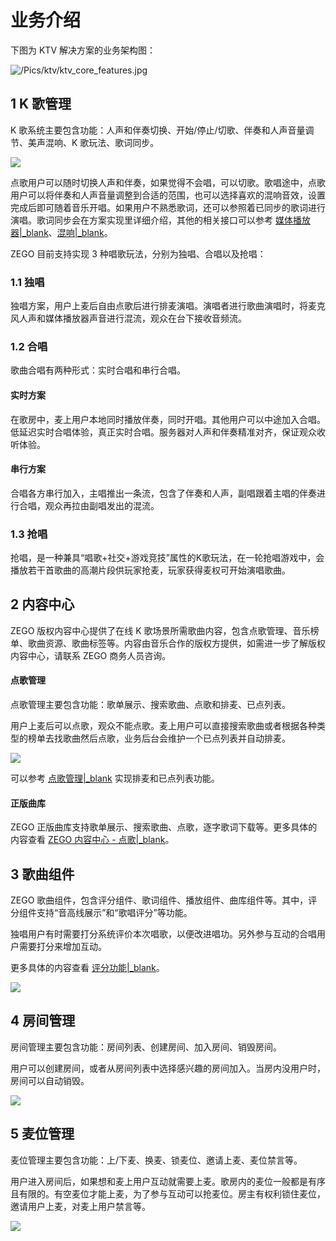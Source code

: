 # 业务介绍

下图为 KTV 解决方案的业务架构图：

![/Pics/ktv/ktv_core_features.jpg](http://doc.oa.zego.im/Pics/ktv/ktv_core_features.jpg)

## 1 K 歌管理

K 歌系统主要包含功能：人声和伴奏切换、开始/停止/切歌、伴奏和人声音量调节、美声混响、K 歌玩法、歌词同步。

<Frame width="512" height="auto" caption=""><img src="https://storage.zego.im/sdk-doc/Pics/ktv/Sing.png" /></Frame>

点歌用户可以随时切换人声和伴奏，如果觉得不会唱，可以切歌。歌唱途中，点歌用户可以将伴奏和人声音量调整到合适的范围，也可以选择喜欢的混响音效，设置完成后即可随着音乐开唱。如果用户不熟悉歌词，还可以参照着已同步的歌词进行演唱。歌词同步会在方案实现里详细介绍，其他的相关接口可以参考 [媒体播放器\|_blank](!ExpressVideoSDK-Other_Functions/MediaPlayer)、[混响\|_blank](!ExpressVideoSDK-AudioAdvanced/AudioEffects)。

ZEGO 目前支持实现 3 种唱歌玩法，分别为独唱、合唱以及抢唱：

### 1.1 独唱

独唱方案，用户上麦后自由点歌后进行排麦演唱。演唱者进行歌曲演唱时，将麦克风人声和媒体播放器声音进行混流，观众在台下接收音频流。

### 1.2 合唱

歌曲合唱有两种形式：实时合唱和串行合唱。

#### 实时方案

在歌房中，麦上用户本地同时播放伴奏，同时开唱。其他用户可以中途加入合唱。低延迟实时合唱体验，真正实时合唱。服务器对人声和伴奏精准对齐，保证观众收听体验。

#### 串行方案

合唱各方串行加入，主唱推出一条流，包含了伴奏和人声，副唱跟着主唱的伴奏进行合唱，观众再拉由副唱发出的混流。

### 1.3 抢唱

抢唱，是一种兼具“唱歌+社交+游戏竞技”属性的K歌玩法，在一轮抢唱游戏中，会播放若干首歌曲的高潮片段供玩家抢麦，玩家获得麦权可开始演唱歌曲。

## 2 内容中心

ZEGO 版权内容中心提供了在线 K 歌场景所需歌曲内容，包含点歌管理、音乐榜单、歌曲资源、歌曲标签等。内容由音乐合作的版权方提供，如需进一步了解版权内容中心，请联系 ZEGO 商务人员咨询。

#### 点歌管理

点歌管理主要包含功能：歌单展示、搜索歌曲、点歌和排麦、已点列表。

用户上麦后可以点歌，观众不能点歌。麦上用户可以直接搜索歌曲或者根据各种类型的榜单去找歌曲然后点歌，业务后台会维护一个已点列表并自动排麦。

<Frame width="512" height="auto" caption=""><img src="https://storage.zego.im/sdk-doc/Pics/ktv/Choose_Song.png" /></Frame>

可以参考 [点歌管理\|_blank](!online_ktv_solution_order_song) 实现排麦和已点列表功能。

#### 正版曲库

ZEGO 正版曲库支持歌单展示、搜索歌曲、点歌，逐字歌词下载等。更多具体的内容查看 [ZEGO 内容中心 - 点歌\|_blank](!Songs_get_share)。


## 3 歌曲组件

ZEGO 歌曲组件，包含评分组件、歌词组件、播放组件、曲库组件等。其中，评分组件支持“音高线展示”和“歌唱评分”等功能。

独唱用户有时需要打分系统评价本次唱歌，以便改进唱功。另外参与互动的合唱用户需要打分来增加互动。

更多具体的内容查看 [评分功能\|_blank](!online_ktv_solution_mark_song_system)。

<Frame width="512" height="auto" caption=""><img src="https://storage.zego.im/sdk-doc/Pics/ktv/Rate.png" /></Frame>


## 4 房间管理

房间管理主要包含功能：房间列表、创建房间、加入房间、销毁房间。

用户可以创建房间，或者从房间列表中选择感兴趣的房间加入。当房内没用户时，房间可以自动销毁。

<Frame width="512" height="auto" caption=""><img src="https://storage.zego.im/sdk-doc/Pics/ktv/Room_list.jpg" /></Frame>

## 5 麦位管理

麦位管理主要包含功能：上/下麦、换麦、锁麦位、邀请上麦、麦位禁言等。

用户进入房间后，如果想和麦上用户互动就需要上麦。歌房内的麦位一般都是有序且有限的。有空麦位才能上麦，为了参与互动可以抢麦位。房主有权利锁住麦位，邀请用户上麦，对麦上用户禁言等。

<Frame width="512" height="auto" caption=""><img src="https://storage.zego.im/sdk-doc/Pics/ktv/Mic_Management.png" /></Frame>
